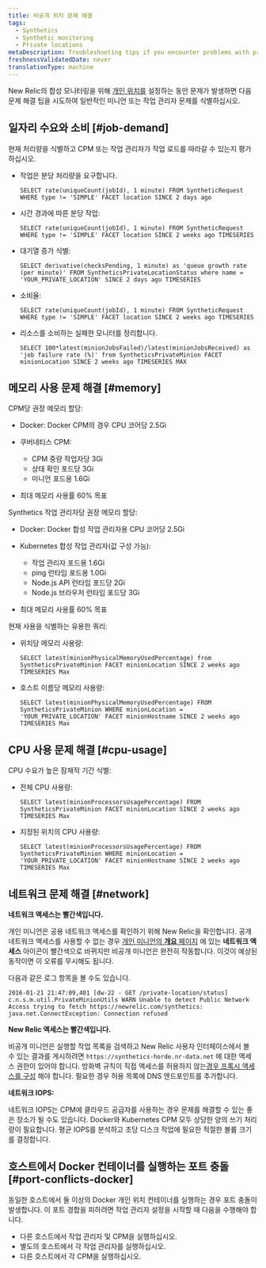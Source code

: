 ```yaml
---
title: 비공개 위치 문제 해결
tags:
  - Synthetics
  - Synthetic monitoring
  - Private locations
metaDescription: Troubleshooting tips if you encounter problems with private locations or private minions or job managers with synthetic monitoring in New Relic.
freshnessValidatedDate: never
translationType: machine
---
```


New Relic의 합성 모니터링을 위해 [개인 위치를](/docs/synthetics/new-relic-synthetics/private-locations/private-locations-overview-monitor-internal-sites-add-new-locations) 설정하는 동안 문제가 발생하면 다음 문제 해결 팁을 시도하여 일반적인 미니언 또는 작업 관리자 문제를 식별하십시오.

## 일자리 수요와 소비 [#job-demand]

현재 처리량을 식별하고 CPM 또는 작업 관리자가 작업 로드를 따라갈 수 있는지 평가하십시오.

* 작업은 분당 처리량을 요구합니다.

  ```
  SELECT rate(uniqueCount(jobId), 1 minute) FROM SyntheticRequest WHERE type != 'SIMPLE' FACET location SINCE 2 days ago
  ```

* 시간 경과에 따른 분당 작업:

  ```
  SELECT rate(uniqueCount(jobId), 1 minute) FROM SyntheticRequest WHERE type != 'SIMPLE' FACET location SINCE 2 weeks ago TIMESERIES
  ```

* 대기열 증가 식별:

  ```
  SELECT derivative(checksPending, 1 minute) as 'queue growth rate (per minute)' FROM SyntheticsPrivateLocationStatus where name = 'YOUR_PRIVATE_LOCATION' SINCE 2 days ago TIMESERIES
  ```

* 소비율:

  ```
  SELECT rate(uniqueCount(jobId), 1 minute) FROM SyntheticRequest WHERE type != 'SIMPLE' FACET location SINCE 2 weeks ago TIMESERIES
  ```

* 리소스를 소비하는 실패한 모니터를 정리합니다.

  ```
  SELECT 100*latest(minionJobsFailed)/latest(minionJobsReceived) as 'job failure rate (%)' from SyntheticsPrivateMinion FACET minionLocation SINCE 2 weeks ago TIMESERIES MAX
  ```

## 메모리 사용 문제 해결 [#memory]

CPM당 권장 메모리 할당:

* Docker: Docker CPM의 경우 CPU 코어당 2.5Gi

* 쿠버네티스 CPM:

  * CPM 중량 작업자당 3Gi
  * 상태 확인 포드당 3Gi
  * 미니언 포드용 1.6Gi

* 최대 메모리 사용률 60% 목표

Synthetics 작업 관리자당 권장 메모리 할당:

* Docker: Docker 합성 작업 관리자용 CPU 코어당 2.5Gi

* Kubernetes 합성 작업 관리자(값 구성 가능):

  * 작업 관리자 포드용 1.6Gi
  * ping 런타임 포드용 1.0Gi
  * Node.js API 런타임 포드당 2Gi
  * Node.js 브라우저 런타임 포드당 3Gi

* 최대 메모리 사용률 60% 목표

현재 사용을 식별하는 유용한 쿼리:

* 위치당 메모리 사용량:

  ```
  SELECT latest(minionPhysicalMemoryUsedPercentage) from SyntheticsPrivateMinion FACET minionLocation SINCE 2 weeks ago TIMESERIES Max
  ```

* 호스트 이름당 메모리 사용량:

  ```
  SELECT latest(minionPhysicalMemoryUsedPercentage) FROM SyntheticsPrivateMinion WHERE minionLocation = 'YOUR_PRIVATE_LOCATION' FACET minionHostname SINCE 2 weeks ago TIMESERIES Max
  ```

## CPU 사용 문제 해결 [#cpu-usage]

CPU 수요가 높은 잠재적 기간 식별:

* 전체 CPU 사용량:

  ```
  SELECT latest(minionProcessorsUsagePercentage) FROM SyntheticsPrivateMinion FACET minionLocation SINCE 2 weeks ago TIMESERIES Max
  ```

* 지정된 위치의 CPU 사용량:

  ```
  SELECT latest(minionProcessorsUsagePercentage) FROM SyntheticsPrivateMinion WHERE minionLocation = 'YOUR_PRIVATE_LOCATION' FACET minionHostname SINCE 2 weeks ago TIMESERIES Max
  ```

## 네트워크 문제 해결 [#network]

**네트워크 액세스는 빨간색입니다.**

개인 미니언은 공용 네트워크 액세스를 확인하기 위해 New Relic을 확인합니다. 공개 네트워크 액세스를 사용할 수 없는 경우 [개인 미니언의 **개요** 페이지](/docs/synthetics/new-relic-synthetics/pages/synthetics-overview-page-view-monitors-performance) 에 있는 **네트워크 액세스** 아이콘이 빨간색으로 바뀌지만 비공개 미니언은 완전히 작동합니다. 이것이 예상된 동작이면 이 오류를 무시해도 됩니다.

다음과 같은 로그 항목을 볼 수도 있습니다.

```
2016-01-21 21:47:09,401 [dw-22 - GET /private-location/status] c.n.s.m.util.PrivateMinionUtils WARN Unable to detect Public Network Access trying to fetch https://newrelic.com/synthetics: java.net.ConnectException: Connection refused
```

**New Relic 액세스는 빨간색입니다.**

비공개 미니언은 실행할 작업 목록을 검색하고 New Relic 사용자 인터페이스에서 볼 수 있는 결과를 게시하려면 `https://synthetics-horde.nr-data.net` 에 대한 액세스 권한이 있어야 합니다. 방화벽 규칙이 직접 액세스를 허용하지 않는[경우 프록시 액세스를 구성](/docs/synthetics/new-relic-synthetics/private-locations/install-configure-private-minions) 해야 합니다. 필요한 경우 허용 목록에 DNS 엔드포인트를 추가합니다.

**네트워크 IOPS:**

네트워크 IOPS는 CPM에 클라우드 공급자를 사용하는 경우 문제를 해결할 수 있는 좋은 장소가 될 수도 있습니다. Docker와 Kubernetes CPM 모두 상당한 양의 쓰기 처리량이 필요합니다. 평균 IOPS를 분석하고 초당 디스크 작업에 필요한 적절한 볼륨 크기를 결정합니다.

## 호스트에서 Docker 컨테이너를 실행하는 포트 충돌 [#port-conflicts-docker]

동일한 호스트에서 둘 이상의 Docker 개인 위치 컨테이너를 실행하는 경우 포트 충돌이 발생합니다. 이 포트 경합을 피하려면 작업 관리자 설정을 시작할 때 다음을 수행해야 합니다.

* 다른 호스트에서 작업 관리자 및 CPM을 실행하십시오.
* 별도의 호스트에서 각 작업 관리자를 실행하십시오.
* 다른 호스트에서 각 CPM을 실행하십시오.